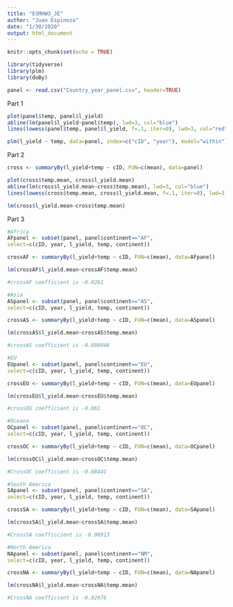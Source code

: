 ```yaml
---
title: "ESMHW3_JE"
author: "Juan Espinoza"
date: "1/30/2020"
output: html_document
---
```


```r
knitr::opts_chunk$set(echo = TRUE)
```

```r
library(tidyverse)
library(plm)
library(doBy)

panel <- read.csv("Country_year_panel.csv", header=TRUE)
```

Part 1
```r

plot(panel$temp, panel$l_yield)
abline(lm(panel$l_yield~panel$temp), lwd=3, col="blue")
lines(lowess(panel$temp, panel$l_yield, f=.1, iter=0), lwd=3, col="red")

plm(l_yield ~ temp, data=panel, index=c("cID", "year"), model="within")

```

Part 2
```r
cross <- summaryBy(l_yield+temp ~ cID, FUN=c(mean), data=panel)

plot(cross$temp.mean, cross$l_yield.mean)
abline(lm(cross$l_yield.mean~cross$temp.mean), lwd=3, col="blue")
lines(lowess(cross$temp.mean, cross$l_yield.mean, f=.1, iter=0), lwd=3, col="red")

lm(cross$l_yield.mean~cross$temp.mean)
```

Part 3
```r

#Africa
AFpanel <- subset(panel, panel$continent=="AF",
select=c(cID, year, l_yield, temp, continent))

crossAF <- summaryBy(l_yield+temp ~ cID, FUN=c(mean), data=AFpanel)

lm(crossAF$l_yield.mean~crossAF$temp.mean)

#crossAF coefficient is -0.0261

#Asia
ASpanel <- subset(panel, panel$continent=="AS",
select=c(cID, year, l_yield, temp, continent))

crossAS <- summaryBy(l_yield+temp ~ cID, FUN=c(mean), data=ASpanel)

lm(crossAS$l_yield.mean~crossAS$temp.mean)

#crossAS coefficient is -0.009046

#EU
EUpanel <- subset(panel, panel$continent=="EU",
select=c(cID, year, l_yield, temp, continent))

crossEU <- summaryBy(l_yield+temp ~ cID, FUN=c(mean), data=EUpanel)

lm(crossEU$l_yield.mean~crossEU$temp.mean)

#crossEU coefficient is -0.061

#Oceana
OCpanel <- subset(panel, panel$continent=="OC",
select=c(cID, year, l_yield, temp, continent))

crossOC <- summaryBy(l_yield+temp ~ cID, FUN=c(mean), data=OCpanel)

lm(crossOC$l_yield.mean~crossOC$temp.mean)

#CrossOC coefficient is -0.08441

#South America 
SApanel <- subset(panel, panel$continent=="SA",
select=c(cID, year, l_yield, temp, continent))

crossSA <- summaryBy(l_yield+temp ~ cID, FUN=c(mean), data=SApanel)

lm(crossSA$l_yield.mean~crossSA$temp.mean)

#CrossSA coefficcient is -0.00913

#North America
NApanel <- subset(panel, panel$continent=="NM",
select=c(cID, year, l_yield, temp, continent))

crossNA <- summaryBy(l_yield+temp ~ cID, FUN=c(mean), data=NApanel)

lm(crossNA$l_yield.mean~crossNA$temp.mean)

#CrossNA coefficient is -0.02976
```

